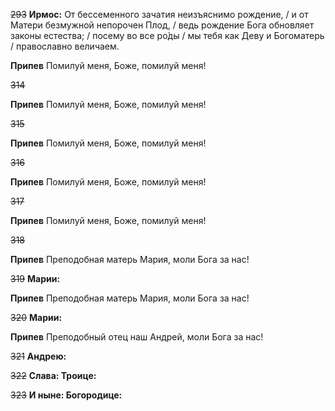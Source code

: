 ~~293~~ **Ирмос:** От бессеменного зачатия неизъяснимо рождение, / и от Матери безмужной непорочен Плод, / ведь рождение Бога обновляет законы естества; / посему во все ро́ды / мы тебя как Деву и Богоматерь / православно величаем.

**Припев** Помилуй меня, Боже, помилуй меня!

~~314~~

**Припев** Помилуй меня, Боже, помилуй меня!

~~315~~

**Припев** Помилуй меня, Боже, помилуй меня!

~~316~~

**Припев** Помилуй меня, Боже, помилуй меня!

~~317~~

**Припев** Помилуй меня, Боже, помилуй меня!

~~318~~

**Припев** Преподобная матерь Мария, моли Бога за нас!

~~319~~ **Марии:**

**Припев** Преподобная матерь Мария, моли Бога за нас!

~~320~~ **Марии:**

**Припев** Преподобный отец наш Андрей, моли Бога за нас!

~~321~~ **Андрею:**

~~322~~ **Слава: Троице:**

~~323~~ **И ныне: Богородице:**

